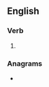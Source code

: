 ==English==

===Verb===
{{head|en|verb form}}

# {{en-past of|altercate}}

===Anagrams===
* {{anagrams|en|a=aacdeelrtt|relactated}}
